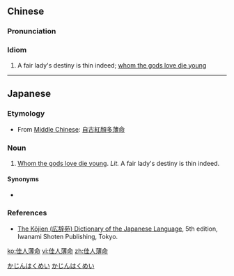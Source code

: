 ==Chinese==
{{zh-forms|type=22}}

===Pronunciation===
{{zh-pron
|m=jiārén bómìng
|cat=id
}}

===Idiom===
{{zh-idiom}}

# A fair lady's destiny is thin indeed; [[whom the gods love die young]]

----

==Japanese==
{{ja-kanjitab|か|じん|はく|めい}}

===Etymology===
* From [[w:Middle Chinese|Middle Chinese]]: [[自古紅顏多薄命]]

===Noun===
{{ja-noun|かじんはくめい|head=[[佳人]][[薄命]]}}

# [[Whom the gods love die young]]. ''Lit.'' A fair lady's destiny is thin indeed.

====Synonyms====
* {{l|ja|美人薄命}}

===References===
* [[w:Kōjien|The Kōjien (広辞苑) Dictionary of the Japanese Language]], 5th edition, Iwanami Shoten Publishing, Tokyo.

[[Category:Japanese proverbs|かじんはくめい]]
[[Category:Yojijukugo|かじんはくめい]]

[[ko:佳人薄命]]
[[vi:佳人薄命]]
[[zh:佳人薄命]]